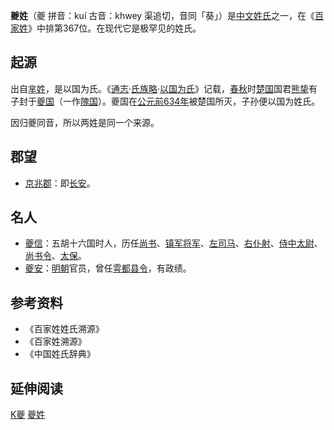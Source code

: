{{姓氏
|姓氏=夔
|拼音=Kuí
|注音=ㄎㄨㄟˊ
|中国大陆=Kui
|台湾=
|香港=
|澳门=
|新加坡=
|马来西亚=
|越南=
|韩国=
|反切=渠追切
|同音字=
|堂号=
|郡望=[[京兆郡|京兆郡]]
}}

'''夔姓'''（夔 拼音：kuí 古音：khwey 渠追切，音同「葵」）是[[中文姓氏|中文姓氏]]之一，在《[[百家姓|百家姓]]》中排第367位。在现代它是极罕见的姓氏。

== 起源 ==
出自[[芈姓|芈姓]]，是以国为氏。《[[通志|通志]]·[[氏族略|氏族略]]·[[以国为氏|以国为氏]]》记载，[[春秋|春秋]]时[[楚国|楚国]]国君[[熊挚|熊挚]]有子封于[[夔国|夔国]]（一作[[隗国|隗国]]）。夔国在[[公元前634年|公元前634年]]被楚国所灭，子孙便以国为姓氏。

因归夔同音，所以两姓是同一个来源。

== 郡望 ==
*[[京兆郡|京兆郡]]：即[[长安|长安]]。

==名人==
*[[夔信|夔信]]：五胡十六国时人，历任[[尚书|尚书]]、[[镇军将军|镇军将军]]、[[左司马|左司马]]、[[右仆射|右仆射]]、[[侍中太尉|侍中太尉]]、[[尚书令|尚书令]]、[[太保|太保]]。
*[[夔安|夔安]]：[[明朝|明朝]]官员，曾任[[雩都|雩都]][[县令|县令]]，有政绩。

== 参考资料 ==
{{Reflist|2}}
*《百家姓姓氏溯源》
*《百家姓溯源》
*《中国姓氏辞典》

== 延伸阅读 ==
{{Wikisource further reading}}<references group="注释"/>

[[Category:罕見或停用漢姓|K夔]]
[[Category:夔姓|]]